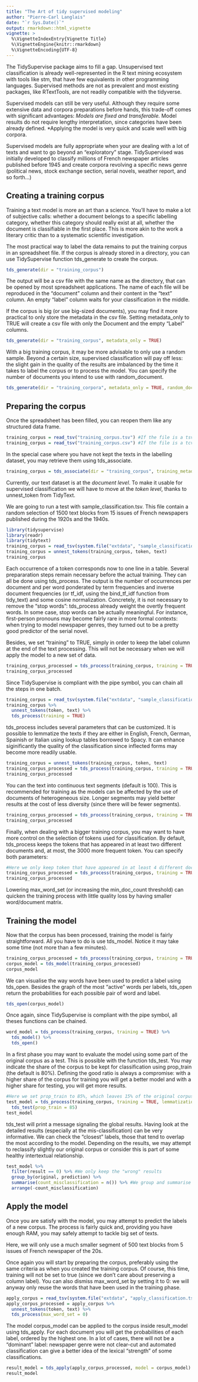 ```yaml
---
title: "The Art of tidy supervised modeling"
author: "Pierre-Carl Langlais"
date: "`r Sys.Date()`"
output: rmarkdown::html_vignette
vignette: >
  %\VignetteIndexEntry{Vignette Title}
  %\VignetteEngine{knitr::rmarkdown}
  %\VignetteEncoding{UTF-8}
---
```

The TidySupervise package aims to fill a gap. Unsupervised text classification is already well-represented in the R text mining ecosystem with tools like stm, that have few equivalents in other programming languages. Supervised methods are not as prevalent and most existing packages, like RTextTools, are not readily compatible with the tidyverse.

Supervised models can still be very useful. Although they require some extensive data and corpora preparations before hands, this trade-off comes with significant advantages:
*Models are fixed and transferable.
*Model results do not require lengthy interpretation, since categories have been already defined.
*Applying the model is very quick and scale well with big corpora.

Supervised models are fully appropriate when your are dealing with a lot of texts and want to go beyond an "exploratory" stage. TidySupervised was initially developed to classify millions of French newspaper articles published before 1945 and create corpora revolving a specific news genre (political news, stock exchange section, serial novels, weather report, and so forth…)

## Creating a training corpus

Training a text model is more an art than a science. You'll have to make a lot of subjective calls: whether a document belongs to a specific labelling category, whether this category should really exist at all, whether the document is classifiable in the first place. This is more akin to the work a literary critic than to a systematic scientific investigation.

The most practical way to label the data remains to put the training corpus in an spreadsheet file. If the corpus is already stored in a directory, you can use TidySupervise function tds_generate to create the corpus.

```r
tds_generate(dir = "training_corpus")
```

The output will be a csv file with the same name as the directory, that can be opened by most spreadsheet applications. The name of each file will be reproduced in the "document" column and their content in the "text" column. An empty "label" column waits for your classification in the middle.

If the corpus is big (or use big-sized documents), you may find it more practical to only store the metadata in the csv file. Setting metadata_only to TRUE will create a csv file with only the Document and the empty "Label" columns.

```r
tds_generate(dir = "training_corpus", metadata_only = TRUE)
```

With a big training corpus, it may be more advisable to only use a random sample. Beyond a certain size, supervised classification will pay off less: the slight gain in the quality of the results are imbalanced by the time it takes to label the corpus or to process the model. You can specify the number of documents you intend to use with random_document.

```r
tds_generate(dir = "training_corpora", metadata_only = TRUE, random_document = 1000) #We will use only 1000 documents
```

## Preparing the corpus

Once the spreadsheet has been filled, you can reopen them like any structured data frame.

```r
training_corpus = read_tsv("training_corpus.tsv") #If the file is a tsv.
training_corpus = read_tsv("training_corpus.csv") #If the file is a tcv.
```

In the special case where you have not kept the texts in the labelling dataset, you may retrieve them using tds_associate.

```r
training_corpus = tds_associate(dir = "training_corpus", training_metadata = "training_corpus.csv")
```

Currently, our text dataset is at the *document level*. To make it usable for supervised classification we will have to move at the *token level*, thanks to unnest_token from TidyText. 

We are going to run a test with sample_classification.tsv. This file contain a random selection of 1500 text blocks from 15 issues of French newspapers published during the 1920s and the 1940s.

```r
library(tidysupervise)
library(readr)
library(tidytext)
training_corpus = read_tsv(system.file("extdata", "sample_classification.tsv.zip", package = "tidysupervise"), col_types = "ccc")
training_corpus = unnest_tokens(training_corpus, token, text)
training_corpus
```

Each occurrence of a token corresponds now to one line in a table. Several prepararation steps remain necessary before the actual training. They can all be done using tds_process. The output is the number of occurrences per document and per word ponderated by term frequencies and inverse document frequencies (or tf_idf, using the bind_tf_idf function from tidy_text) and some cosine normalization. Concretely, it is not necessary to remove the "stop words": tds_process already weight the overtly frequent words. In some case, stop words can be actually meaningful. For instance, first-person pronouns may become fairly rare in more formal contexts: when trying to model newspaper genres, they turned out to be a pretty good predictor of the serial novel.

Besides, we set "training" to TRUE, simply in order to keep the label column at the end of the text processing. This will not be necessary when we will apply the model to a new set of data.

```r
training_corpus_processed = tds_process(training_corpus, training = TRUE)
training_corpus_processed
```

Since TidySupervise is compliant with the pipe symbol, you can chain all the steps in one batch.

```r
training_corpus = read_tsv(system.file("extdata", "sample_classification.tsv.zip", package = "tidysupervise"), col_types = "ccc")
training_corpus %>% 
  unnest_tokens(token, text) %>%
  tds_process(training = TRUE)
```

tds_process includes several parameters that can be customized. It is possible to lemmatize the texts if they are either in English, French, German, Spainish or Italian using lookup tables borrowed to Spacy. It can enhance siginificantly the quality of the classification since inflected forms may become more readily usable.

```r
training_corpus = unnest_tokens(training_corpus, token, text)
training_corpus_processed = tds_process(training_corpus, training = TRUE, lemmatization = "french")
training_corpus_processed
```

You can the text into continuous text segments (default is 100). This is recommended for training as the models can be affected by the use of documents of heterogeneous size. Longer segments may yield better results at the cost of less diversity (since there will be fewer segments).

```r
training_corpus_processed = tds_process(training_corpus, training = TRUE, segment_size = 100)
training_corpus_processed
```

Finally, when dealing with a bigger training corpus, you may want to have more control on the selection of tokens used for classification. By default, tds_process keeps the tokens that has appeared in at least two different documents and, at most, the 3000 more frequent token. You can specify both parameters:

```r
#Here we only keep token that have appeared in at least 4 different documents and, at most the 2000 more frequent token.
training_corpus_processed = tds_process(training_corpus, training = TRUE, segment_size = 100, min_doc_count = 4, max_word_set = 2000)
training_corpus_processed
```

Lowering max_word_set (or increasing the min_doc_count threshold) can quicken the training process with little quality loss by having smaller word/document matrix.

## Training the model

Now that the corpus has been processed, training the model is fairly straightforward. All you have to do is use tds_model. Notice it may take some time (not more than a few minutes).

```r
training_corpus_processed = tds_process(training_corpus, training = TRUE, lemmatization = "french", segment_size = 100)
corpus_model = tds_model(training_corpus_processed)
corpus_model
```

We can visualise the way words have been used to predict a label using tds_open. Besides the graph of the most "active" words per labels, tds_open return the probabilities for each possible pair of word and label.

```r
tds_open(corpus_model)
```

Once again, since TidySupervise is compliant with the pipe symbol, all theses functions can be chained.

```r
word_model = tds_process(training_corpus, training = TRUE) %>%
  tds_model() %>%
  tds_open()
```

In a first phase you may want to evaluate the model using some part of the original corpus as a test. This is possible with the function tds_test. You may indicate the share of the corpus to be kept for classification using prop_train (the default is 80\%). Defining the good ratio is always a compromise: with a higher share of the corpus for training you will get a better model and with a higher share for testing, you will get more results.

```r
#Here we set prop_train to 85%, which leaves 15% of the original corpus for testing.
test_model = tds_process(training_corpus, training = TRUE, lemmatization = "french", segment_size = 100) %>%
  tds_test(prop_train = 85)
test_model
```

tds_test will print a message signaling the global results. Having look at the detailed results (especially at the mis-classification) can be very informative. We can check the "closest" labels, those that tend to overlap the most according to the model. Depending on the results, we may attempt to reclassify slightly our original corpus or consider this is part of some healthy intertextual relationship.
```r
test_model %>% 
  filter(result == 0) %>% #We only keep the "wrong" results
  group_by(original, prediction) %>% 
  summarise(count_misclassification = n()) %>% #We group and summarise all the possible combinations.
  arrange(-count_misclassification)
```

## Apply the model

Once you are satisfy with the model, you may attempt to predict the labels of a new corpus. The process is fairly quick and, providing you have enough RAM, you may safely attempt to tackle big set of texts. 

Here, we will only use a much smaller segment of 500 text blocks from 5 issues of French newspaper of the 20s.

Once again you will start by preparing the corpus, preferably using the same criteria as when you created the training corpus. Of course, this time, training will not be set to true (since we don't care about preserving a column label). You can also dismiss max_word_set by setting it to 0: we will anyway only reuse the words that have been used in the training phase.
```r
apply_corpus = read_tsv(system.file("extdata", "apply_classification.tsv.zip", package = "tidysupervise"), col_types = "ccc")
apply_corpus_processed = apply_corpus %>% 
  unnest_tokens(token, text) %>%
  tds_process(max_word_set = 0)
```

The model corpus_model can be applied to the corpus inside result_model using tds_apply. For each document you will get the probabilities of each label, ordered by the highest one. In a lot of cases, there will not be a "dominant" label: newspaper genre were not clear-cut and automated classification can give a better idea of the lexical "strength" of some classifications.

```r
result_model = tds_apply(apply_corpus_processed, model = corpus_model)
result_model
```

